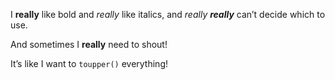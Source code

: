 I **really** like bold and *really* like italics, and *really **really*** can't decide which to use.

:::{.shout}
And sometimes I **really** need to shout!

It's like I want to `toupper()` everything!
:::
